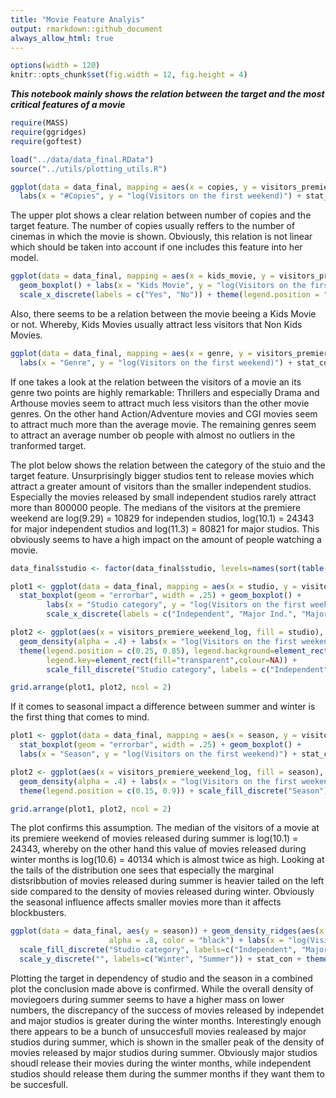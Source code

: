 ```yaml
---
title: "Movie Feature Analyis"
output: rmarkdown::github_document
always_allow_html: true
---
```


```r
options(width = 120)
knitr::opts_chunk$set(fig.width = 12, fig.height = 4) 
```


***This notebook mainly shows the relation between the target and the most critical features of a movie***

```r
require(MASS)
require(ggridges)
require(goftest)

load("../data/data_final.RData")
source("../utils/plotting_utils.R")
```


```r
ggplot(data = data_final, mapping = aes(x = copies, y = visitors_premiere_weekend_log)) + geom_point() + 
  labs(x = "#Copies", y = "log(Visitors on the first weekend)") + stat_con
```

The upper plot shows a clear relation between number of copies and the target feature. The number of copies usually reffers to the number of cinemas in which the movie is shown. Obviously, this relation is not linear which should be taken into account if one includes this feature into her model.

```r
ggplot(data = data_final, mapping = aes(x = kids_movie, y = visitors_premiere_weekend_log, fill = kids_movie)) +
  geom_boxplot() + labs(x = "Kids Movie", y = "log(Visitors on the first weekend)") + stat_con + 
  scale_x_discrete(labels = c("Yes", "No")) + theme(legend.position = "none")
```

Also, there seems to be a relation between the movie beeing a Kids Movie or not. Whereby, Kids Movies usually attract less visitors that Non Kids Movies.

```r
ggplot(data = data_final, mapping = aes(x = genre, y = visitors_premiere_weekend_log, fill = genre)) + geom_boxplot() +
  labs(x = "Genre", y = "log(Visitors on the first weekend)") + stat_con + theme(legend.position = "none")
```

If one takes a look at the relation between the visitors of a movie an its genre two points are highly remarkable: Thrillers and especially Drama and Arthouse movies seem to attract much less visitors than the other movie genres. On the other hand Action/Adventure movies and CGI movies seem to attract much more than the average movie. The remaining genres seem to attract an average number ob people with almost no outliers in the tranformed target.

The plot below shows the relation between the category of the stuio and the target feature. Unsurprisingly bigger
studios tent to release movies which attract a greater amount of visitors than the smaller independent studios. Especially the movies released by small independent studios rarely attract more than 800000 people. The medians of the visitors at the premiere weekend are log(9.29) = 10829 for independen studios, log(10.1) = 24343 for major independent studios and log(11.3) = 80821 for major studios. This obviously seems to have a high impact on the amount of people watching a movie.

```r
data_final$studio <- factor(data_final$studio, levels=names(sort(table(data_final$studio), decreasing=FALSE)))

plot1 <- ggplot(data = data_final, mapping = aes(x = studio, y = visitors_premiere_weekend_log, fill = studio)) + 
  stat_boxplot(geom = "errorbar", width = .25) + geom_boxplot() +
        labs(x = "Studio category", y = "log(Visitors on the first weekend)") + stat_con + 
        scale_x_discrete(labels = c("Independent", "Major Ind.", "Major")) + theme(legend.position = "none") 

plot2 <- ggplot(aes(x = visitors_premiere_weekend_log, fill = studio), data = data_final) + 
  geom_density(alpha = .4) + labs(x = "log(Visitors on the first weekend)", y = "KDE") + stat_con + 
  theme(legend.position = c(0.25, 0.85), legend.background=element_rect(fill="transparent",colour=NA),
        legend.key=element_rect(fill="transparent",colour=NA)) +
        scale_fill_discrete("Studio category", labels = c("Independent", "Major Ind.", "Major"))

grid.arrange(plot1, plot2, ncol = 2)
```

If it comes to seasonal impact a difference between summer and winter is the first thing that comes to mind.

```r
plot1 <- ggplot(data = data_final, mapping = aes(x = season, y = visitors_premiere_weekend_log, fill = season)) + 
  stat_boxplot(geom = "errorbar", width = .25) + geom_boxplot() + 
  labs(x = "Season", y = "log(Visitors on the first weekend)") + stat_con + theme(legend.position = "none")

plot2 <- ggplot(aes(x = visitors_premiere_weekend_log, fill = season), data = data_final) + 
  geom_density(alpha = .4) + labs(x = "log(Visitors on the first weekend)", y = "KDE") + stat_con + 
  theme(legend.position = c(0.15, 0.9)) + scale_fill_discrete("Season")

grid.arrange(plot1, plot2, ncol = 2)
```

The plot confirms this assumption. The median of the visitors of a movie at its premiere weekend of movies released during summer is log(10.1) = 24343, whereby on the other hand this value of movies released during winter months is log(10.6) = 40134 which is almost twice as high. Looking at the tails of the distribution one sees that especially the marginal distsribbution of movies released during summer is heavier tailed on the left side compared to the density of movies released during winter. Obviously the seasonal influence affects smaller movies more than it affects blockbusters.

```r
ggplot(data = data_final, aes(y = season)) + geom_density_ridges(aes(x = visitors_premiere_weekend_log, fill=studio),
                      alpha = .8, color = "black") + labs(x = "log(Visitors on the first weekend)", y = "") + 
  scale_fill_discrete("Studio category", labels=c("Independent", "Major", "Major Independent")) + 
  scale_y_discrete("", labels=c("Winter", "Summer")) + stat_con + theme(axis.line.y = element_blank())
```

Plotting the target in dependency of studio and the season in a combined plot the conclusion made above is confirmed. While the overall density of moviegoers during summer seems to have a higher mass on lower numbers, the discrepancy of the success of movies released by independet and major studios is greater during the winter months. Interestingly enough there appears to be a bunch of unsuccesfull movies realeased by major studios during summer, which is shown in the smaller peak of the density of movies released by major studios during summer. 
Obviously major studios shoudl release their movies during the winter months, while independent studios should release them during the summer months if they want them to be succesfull.